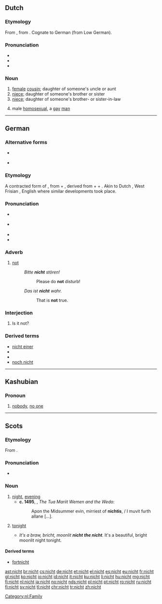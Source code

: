 ==Dutch==

===Etymology===
From {{etyl|odt|nl}} {{m|odt|*nift}}, from {{etyl|gem-pro|nl}} {{m|gem-pro|*niftiz}}. Cognate to German {{term|Nichte|lang=de}} (from Low German).

===Pronunciation===
* {{rhymes|ɪxt|lang=nl}}
* {{IPA|/nɪxt/|lang=nl}}
* {{audio|Nl-nicht.ogg|audio|lang=nl}}

===Noun===
{{nl-noun|f|-en|nichtje}}

# [[female]] [[cousin]]; daughter of someone's uncle or aunt
# [[niece]]; daughter of someone's brother or sister
# [[niece]]; daughter of someone's brother- or sister-in-law
# {{context|derogatory|lang=nl}} male [[homosexual]], a [[gay]] [[man]]

[[Category:nl:Family]]

----

==German==

===Alternative forms===
* {{l/de|nich}} {{qualifier|in informal writing, reflecting the common pronunciation}}
* {{l/de|net}} {{qualifier|colloquial, in central and southern German dialects}}

===Etymology===
A contracted form of {{etyl|goh|de}} {{term|niowiht|lang=goh}}, from {{term|nio||never|lang=goh}} + {{term|wiht||being, creature|lang=goh}}, derived from {{etyl|gem-pro|de}} {{m|gem-pro|*ne||not}} + {{m|gem-pro|*aiw-||ever}} + {{m|gem-pro|*wiht-||thing}}. Akin to Dutch {{term|niet|lang=nl}}, West Frisian {{term|net|lang=fy}}, English {{term|not|lang=en}} where similar developments took place.

===Pronunciation===
* {{IPA|[nɪçt]|lang=de}} {{qualifier|standard}}
* {{IPA|[nɪç]|lang=de}} {{qualifier|colloquial; especially in northern and central Germany felt as near-standard}}
* {{audio|De-nicht.ogg|audio|lang=de}}
* {{rhymes|ɪçt|ɪç|lang=de}}

===Adverb===
{{de-adv}}

# [[not]]
#: ''Bitte '''nicht''' stören!''
#:: Please do '''not''' disturb!
#: ''Das ist '''nicht''' wahr.''
#:: That is '''not''' true.

===Interjection===
{{head|de|interjection|head=nicht?}}

# Is it not? {{qualifier|a [[tag question]]}}

===Derived terms===
* [[nicht einer]]
* {{l/de|nichtig}}
* {{l/de|Nichtigkeit}}
* [[noch nicht]]

----

==Kashubian==

===Pronoun===
{{head|csb|pronoun}}

# [[nobody]], [[no one]]

----

==Scots==

===Etymology===
From {{etyl|ang|sco}} {{term|niht|lang=ang}}.

===Pronunciation===
* {{IPA|/nɪçt/|lang=sco}}

===Noun===
{{sco-noun}}

# [[night]], [[evening]]
#* '''c. 1495''', {{w|William Dunbar}}, ''The Tua Mariit Wemen and the Wedo'':
#*: Apon the Midsummer evin, mirriest of '''nichtis''', / I muvit furth allane [...].
# {{context|definite singular|lang=sco}} [[tonight]]
#* ''It's a braw, bricht, moonlit '''nicht''' '''the nicht'''.''  It's a beautiful, bright moonlit night tonight.

====Derived terms====
* [[fortnicht]]

[[ast:nicht]]
[[br:nicht]]
[[cs:nicht]]
[[de:nicht]]
[[et:nicht]]
[[el:nicht]]
[[es:nicht]]
[[eu:nicht]]
[[fr:nicht]]
[[gl:nicht]]
[[ko:nicht]]
[[io:nicht]]
[[id:nicht]]
[[it:nicht]]
[[ku:nicht]]
[[li:nicht]]
[[hu:nicht]]
[[mg:nicht]]
[[fj:nicht]]
[[nl:nicht]]
[[ja:nicht]]
[[no:nicht]]
[[nds:nicht]]
[[pl:nicht]]
[[pt:nicht]]
[[ro:nicht]]
[[ru:nicht]]
[[fi:nicht]]
[[sv:nicht]]
[[tl:nicht]]
[[chr:nicht]]
[[tr:nicht]]
[[zh:nicht]]
